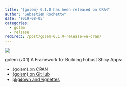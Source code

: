 ```yaml
---
title: "{golem} 0.1.0 has been released on CRAN"
author: "Sebastien Rochette"
date: '2019-08-05'
categories:
  - golem
  - release
redirect: /post/golem-0.1.0-release-on-cran/
---
```


![](featured.png)

golem (v0.1) A Framework for Building Robust Shiny Apps:

- [{golem} on CRAN](https://cran.r-project.org/web/packages/golem/index.html)
- [{golem} on GitHub](https://github.com/ThinkR-open/golem)
- [pkgdown and vignettes](https://thinkr-open.github.io/golem/)

